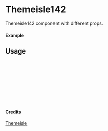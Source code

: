
<Meta of={Themeisle142} title="Themeisle/Themeisle142" />

# Themeisle142

Themeisle142 component with different props.

#### Example

<Canvas of={Themeisle142.Primary} />

## Usage

```ts
import { Themeisle142 } from "yadl-ui";

const Example = () => {
  return (
      <Themeisle142 />
  );
};

export default Example;
```

#### Credits
[Themeisle](https://themeisle.com/illustrations/)
